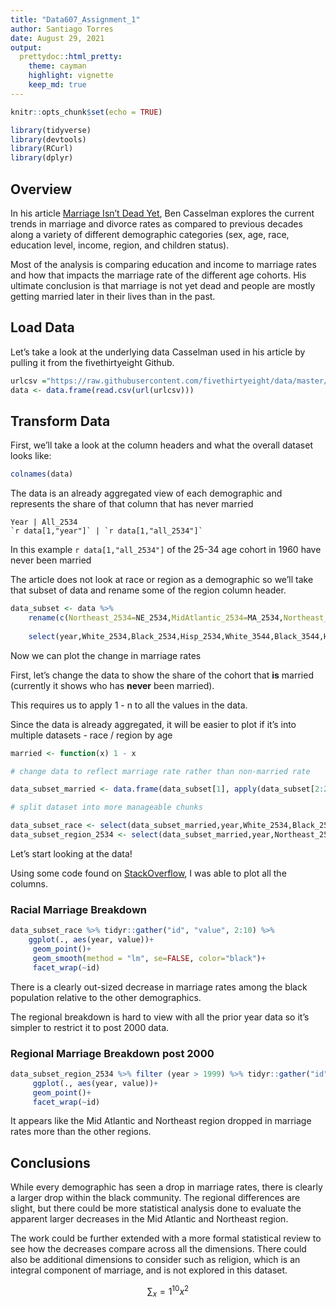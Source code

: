 ```yaml
---
title: "Data607_Assignment_1"
author: Santiago Torres
date: August 29, 2021
output:
  prettydoc::html_pretty:
    theme: cayman
    highlight: vignette
    keep_md: true
---
```


```r
knitr::opts_chunk$set(echo = TRUE)
```
```r
library(tidyverse)
library(devtools)
library(RCurl)
library(dplyr)
```
## Overview


In his article [Marriage Isn't Dead Yet](https://fivethirtyeight.com/features/marriage-isnt-dead-yet/), Ben Casselman explores the current trends in marriage and divorce rates as compared to previous decades along a variety of different demographic categories (sex, age, race, education level, income, region, and children status).

Most of the analysis is comparing education and income to marriage rates and how that impacts the marriage rate of the different age cohorts. His ultimate conclusion is that marriage is not yet dead and people are mostly getting married later in their lives than in the past.  

## Load Data

Let's take a look at the underlying data Casselman used in his article by pulling it from the fivethirtyeight Github.    

```r
urlcsv ="https://raw.githubusercontent.com/fivethirtyeight/data/master/marriage/both_sexes.csv"
data <- data.frame(read.csv(url(urlcsv)))
```

## Transform Data

First, we'll take a look at the column headers and what the overall dataset looks like:  

```r
colnames(data)
```

The data is an already aggregated view of each demographic and represents the share of that column that has never married 

    Year | All_2534
    `r data[1,"year"]` | `r data[1,"all_2534"]`

  In this example `r data[1,"all_2534"]` of the 25-34 age cohort in 1960 have never been married

The article does not look at race or region as a demographic so we'll take that subset of data and rename some of the region column header.

```r
data_subset <- data %>% 
    rename(c(Northeast_2534=NE_2534,MidAtlantic_2534=MA_2534,Northeast_3544=NE_3544,MidAtlantic_3544=MA_3544,Northeast_4554=NE_4554,MidAtlantic_4554=MA_4554)) %>%
    
    select(year,White_2534,Black_2534,Hisp_2534,White_3544,Black_3544,Hisp_3544,White_4554,Black_4554,Hisp_4554,Northeast_2534,MidAtlantic_2534,Midwest_2534,South_2534,Mountain_2534, Pacific_2534,Northeast_3544,MidAtlantic_3544, Midwest_3544, South_3544, Mountain_3544, Pacific_3544, Northeast_4554, MidAtlantic_4554,Midwest_4554, South_4554, Mountain_4554, Pacific_4554)
```


Now we can plot the change in marriage rates  

First, let's change the data to show the share of the cohort that **is** married (currently it shows who has **never** been married).  

This requires us to apply 1 - n to all the values in the data.  

Since the data is already aggregated, it will be easier to plot if it's into multiple datasets -  race / region by age

```r

married <- function(x) 1 - x

# change data to reflect marriage rate rather than non-married rate

data_subset_married <- data.frame(data_subset[1], apply(data_subset[2:28],2, married))

# split dataset into more manageable chunks

data_subset_race <- select(data_subset_married,year,White_2534,Black_2534,Hisp_2534,White_3544,Black_3544,Hisp_3544,White_4554,Black_4554,Hisp_4554)
data_subset_region_2534 <- select(data_subset_married,year,Northeast_2534,MidAtlantic_2534,Midwest_2534,South_2534,Mountain_2534, Pacific_2534)
```


Let's start looking at the data!  

Using some code found on [StackOverflow](https://stackoverflow.com/questions/9531904/plot-multiple-columns-on-the-same-graph-in-r), I was able to plot all the columns.  

### Racial Marriage Breakdown

```r
data_subset_race %>% tidyr::gather("id", "value", 2:10) %>% 
    ggplot(., aes(year, value))+
     geom_point()+
     geom_smooth(method = "lm", se=FALSE, color="black")+
     facet_wrap(~id)
```

There is a clearly out-sized decrease in marriage rates among the black population relative to the other demographics.


The regional breakdown is hard to view with all the prior year data so it's simpler to restrict it to post 2000 data.

### Regional Marriage Breakdown post 2000

```r

data_subset_region_2534 %>% filter (year > 1999) %>% tidyr::gather("id", "value", 2:7) %>% 
     ggplot(., aes(year, value))+
     geom_point()+
     facet_wrap(~id)

```

It appears like the Mid Atlantic and Northeast region dropped in marriage rates more than the other regions.


## Conclusions

While every demographic has seen a drop in marriage rates, there is clearly a larger drop within the black community. The regional differences are slight, but there could be more statistical analysis done to evaluate the apparent larger decreases in the Mid Atlantic and Northeast region. 


The work could be further extended with a more formal statistical review to see how the decreases compare across all the dimensions. There could also be additional dimensions to consider such as religion, which is an integral component of marriage, and is not explored in this dataset.  

$$\sum_x=1^10 x^2$$